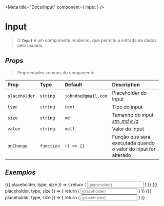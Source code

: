 <!-- Input.stories.mdx -->

<Meta title="Docs/Input" component={ Input } />


# Input

> O **_`Input`_** é um componente moderno, que permite a entrada de dados pelo usuário.

## _Props_

> Propriedades comuns do componente.

| Prop | Type | Default | Description |
| :--- | :--- | :--- | :--- |
| `placeholder` | `string` | `johndoe@gmail.com` | Placeholder do input |
| `type` | `string` | `text` | Tipo do input |
| `size` | `string` | `md` | Tamanho do input <u>_sm, md e lg_</u> |
| `value` | `string` | `null` | Valor do input |
| `onChange` | `function` | `() => {}` | Função que será executada quando o valor do input for alterado |

## _Exemplos_

<Canvas isColumn>
<Story name="Email" args={{
  placeholder: "Digite um email",
  size: "md",
  type: "email"
}}>
  {({
    placeholder,
    type,
    size
  }) => {
    return (
      <slot>
        <Input 
          placeholder={placeholder} 
          type={type}
          size={size} 
        />
      </slot>
    )
  }}
</Story>
<Story name="Password" args={{
  placeholder: "Digite uma senha",
  size: "md",
  type: "password"
}}>
  {({
    placeholder,
    type,
    size
  }) => {
    return (
      <slot>
        <Input 
          placeholder={placeholder} 
          type={type}
          size={size} 
        />
      </slot>
    )
  }}
</Story>
<Story name="Text" args={{
  placeholder: "Digite um texto",
  size: "md",
  type: "text"
}}>
  {({
    placeholder,
    type,
    size
  }) => {
    return (
      <slot>
        <Input 
          placeholder={placeholder} 
          type={type}
          size={size} 
        />
      </slot>
    )
  }}
</Story>
</Canvas>